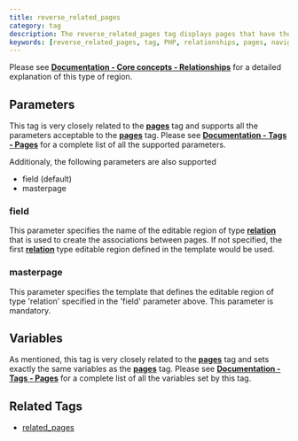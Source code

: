 ```yaml
---
title: reverse_related_pages
category: tag
description: The reverse_related_pages tag displays pages that have the current page as a related item, showing inverse relationships between pages.
keywords: [reverse_related_pages, tag, PHP, relationships, pages, navigation, inverse relationships]
---
```


Please see [**Documentation - Core concepts - Relationships**](../../concepts/relationships.html#displaying-the-related-pages) for a detailed explanation of this type of region.

## Parameters

This tag is very closely related to the [**pages**](../pages.html) tag and supports all the parameters acceptable to the [**pages**](../pages.html) tag.
Please see [**Documentation - Tags - Pages**](../pages.html#parameters) for a complete list of all the supported parameters.

Additionaly, the following parameters are also supported

*   field (default)
*   masterpage

### field

This parameter specifies the name of the editable region of type [**relation**](../editable/relation.html) that is used to create the associations between pages.
If not specified, the first [**relation**](../editable/relation.html) type editable region defined in the template would be used.

### masterpage

This parameter specifies the template that defines the editable region of type 'relation' specified in the 'field' parameter above.
This parameter is mandatory.

## Variables

As mentioned, this tag is very closely related to the [**pages**](../pages.html) tag and sets exactly the same variables as the [**pages**](../pages.html) tag.
Please see [**Documentation - Tags - Pages**](../pages.html#variables) for a complete list of all the variables set by this tag.

## Related Tags

*   [related_pages](../related_pages.html)